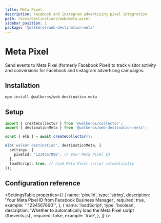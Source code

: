 ```yaml
---
title: Meta Pixel
description: Facebook and Instagram advertising pixel integration
path: /docs/destinations/web/meta-pixel
sidebar_position: 2
package: '@walkeros/web-destination-meta'
---
```



# Meta Pixel

<PackageLink
  env="web"
  github="packages/web/destinations/meta"
  npm="@walkeros/web-destination-meta"
/>

Send events to Meta Pixel (formerly Facebook Pixel) to track visitor activity
and conversions for Facebook and Instagram advertising campaigns.

## Installation

```bash
npm install @walkeros/web-destination-meta
```

## Setup

```typescript
import { createCollector } from '@walkeros/collector';
import { destinationMeta } from '@walkeros/web-destination-meta';

const { elb } = await createCollector();

elb('walker destination', destinationMeta, {
  settings: {
    pixelId: '1234567890', // Your Meta Pixel ID
  },
  loadScript: true, // Load Meta Pixel script automatically
});
```

## Configuration reference

<SettingsTable
  properties={[
    {
      name: 'pixelId',
      type: 'string',
      description: 'Your Meta Pixel ID from Facebook Business Manager',
      required: true,
      example: "'1234567890'",
    },
    {
      name: 'loadScript',
      type: 'boolean',
      description:
        'Whether to automatically load the Meta Pixel script (fbevents.js)',
      required: false,
      example: 'true',
    },
  ]}
/>
